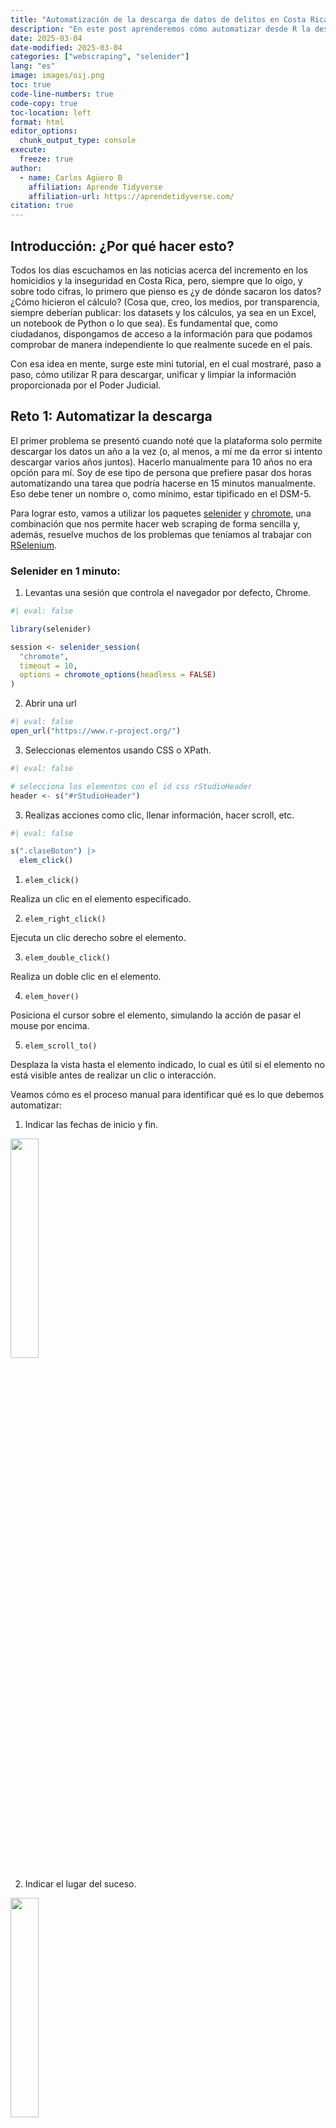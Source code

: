 ```yaml
---
title: "Automatización de la descarga de datos de delitos en Costa Rica"
description: "En este post aprenderemos cómo automatizar desde R la descarga, unificación y limpieza de datos sobre delitos en Costa Rica, obtenidos desde la plataforma del Poder Judicial."
date: 2025-03-04
date-modified: 2025-03-04
categories: ["webscraping", "selenider"] 
lang: "es"
image: images/oij.png
toc: true
code-line-numbers: true
code-copy: true
toc-location: left
format: html
editor_options: 
  chunk_output_type: console
execute: 
  freeze: true
author:
  - name: Carlos Agüero B
    affiliation: Aprende Tidyverse
    affiliation-url: https://aprendetidyverse.com/
citation: true
---
```


## Introducción: ¿Por qué hacer esto?

Todos los días escuchamos en las noticias acerca del incremento en los homicidios y la inseguridad en Costa Rica, pero, siempre que lo oigo, y sobre todo cifras, lo primero que pienso es ¿y de dónde sacaron los datos? ¿Cómo hicieron el cálculo? (Cosa que, creo, los medios, por transparencia, siempre deberían publicar: los datasets y los cálculos, ya sea en un Excel, un notebook de Python o lo que sea). Es fundamental que, como ciudadanos, dispongamos de acceso a la información para que podamos comprobar de manera independiente lo que realmente sucede en el país.


Con esa idea en mente, surge este mini tutorial, en el cual mostraré, paso a paso, cómo utilizar R para descargar, unificar y limpiar la información proporcionada por el Poder Judicial.

## Reto 1: Automatizar la descarga

El primer problema se presentó cuando noté que la plataforma solo permite descargar los datos un año a la vez (o, al menos, a mí me da error si intento descargar varios años juntos). Hacerlo manualmente para 10 años no era opción para mí. Soy de ese tipo de persona que prefiere pasar dos horas automatizando una tarea que podría hacerse en 15 minutos manualmente. Eso debe tener un nombre o, como mínimo, estar tipificado en el DSM-5.

Para lograr esto, vamos a utilizar los paquetes [selenider](https://ashbythorpe.github.io/selenider/index.html) y [chromote](https://rstudio.github.io/chromote/), una combinación que nos permite hacer web scraping de forma sencilla y, además, resuelve muchos de los problemas que teníamos al trabajar con [RSelenium](https://docs.ropensci.org/RSelenium/).

### Selenider en 1 minuto:

1. Levantas una sesión que controla el navegador por defecto, Chrome.

```r
#| eval: false

library(selenider)

session <- selenider_session(
  "chromote",
  timeout = 10,
  options = chromote_options(headless = FALSE)
)
```

2. Abrir una url 

```r
#| eval: false
open_url("https://www.r-project.org/")
```

3. Seleccionas elementos usando CSS o XPath.

```r
#| eval: false

# selecciona los elementos con el id css rStudioHeader
header <- s("#rStudioHeader") 
```

3. Realizas acciones como clic, llenar información, hacer scroll, etc.

```r
#| eval: false

s(".claseBoton") |>
  elem_click()
```

1. `elem_click()`

Realiza un clic en el elemento especificado.

2. `elem_right_click()`

Ejecuta un clic derecho sobre el elemento.

3. `elem_double_click()`

Realiza un doble clic en el elemento.

4. `elem_hover()`

Posiciona el cursor sobre el elemento, simulando la acción de pasar el mouse por encima.

5. `elem_scroll_to()`

Desplaza la vista hasta el elemento indicado, lo cual es útil si el elemento no está visible antes de realizar un clic o interacción.


Veamos cómo es el proceso manual para identificar qué es lo que debemos automatizar:

1. Indicar las fechas de inicio y fin.

![](images/fechas_oij.png){width=30%}

2. Indicar el lugar del suceso.

![](images/lugar_suceso.png){width=30%}

3. Seleccionar la categoría delictiva.

![](images/categoria_delictiva.png){width=30%}

4. Indicar si se trata de víctima policial.

![](images/victima_policial.png){width=30%}

5. Hacer clic en el botón de descargar Excel.

![](images/guardar_excel.png){width=25%}

Código completo de la descargar limpieza de los datos

```r
#| code-fold: true
#| eval: false

library(rvest)
library(selenider)
library(lubridate)
library(fs)
library(purrr)
library(janitor)
library(glue)
library(chromote)
library(dplyr)
library(readr)
library(stringr)

wait_for_download <- function(download_dir, filename, timeout = 60) {
  start_time <- Sys.time()
  file_path <- file.path(download_dir, filename)
  while (
    as.numeric(difftime(Sys.time(), start_time, units = "secs")) <= timeout
  ) {
    if (
      file.exists(file_path) &&
        length(list.files(download_dir, pattern = "\\.crdownload$")) == 0
    ) {
      return(TRUE)
    }
    Sys.sleep(1)
  }
  cli::cli_abort("Se acabó el tiempo de espera")
}

descargar_dataset_pj <- function(
  date = lubridate::today(),
  download_dir = "data",
  filename = "Estadisticas.xls"
) {
  dir.create(download_dir, showWarnings = FALSE, recursive = TRUE)
  full_path <- file.path(download_dir, filename)

  session <- selenider_session(
    "chromote",
    timeout = 10,
    options = chromote_options(headless = TRUE)
  )
  session$driver$Browser$setDownloadBehavior(
    behavior = "allow",
    downloadPath = normalizePath(download_dir)
  )

  open_url("https://pjenlinea3.poder-judicial.go.cr/estadisticasoij/")

  start_date <- format(date, "%d/%m/%Y")
  end_date <- update(date, month = 12, day = 31)
  end_date <- if_else(end_date > today(), today(), end_date)
  end_date <- format(end_date, "%d/%m/%Y")

  execute_js_expr(
    "document.getElementById('txtFechaFinal').removeAttribute('readonly',0);"
  )
  execute_js_expr(glue(
    "document.getElementById('txtFechaFinal').value = '{end_date}';",
  ))

  execute_js_expr(
    "document.getElementById('txtFechaInicio').removeAttribute('readonly',0);"
  )
  execute_js_expr(glue(
    "document.getElementById('txtFechaInicio').value = '{start_date}';",
  ))

  execute_js_expr("document.getElementById('chbTodoPais').click();")
  execute_js_expr("document.getElementById('chbTodoDelitos').click();")
  execute_js_expr("document.getElementById('chbTodaVictima').click();")

  execute_js_expr("document.getElementById('btnExcel').click();")

  wait_for_download(download_dir, filename)

  new_filename <- paste0("delitos_", format(date, "%Y-%m-%d"), ".html")
  new_path <- file.path(download_dir, new_filename)
  fs::file_move(full_path, new_path)

  return(new_path)
}

.years <- ymd("2025-01-01") - years(0:11)

df <- map(
  .years,
  \(x) {
    .file <- descargar_dataset_pj(date = x)
    df <- read_html(.file) |>
      html_table()
    df <- df[[1]]
    return(df)
  },
  .progress = TRUE
) |>
  list_rbind()

df |>
  clean_names() |>
  mutate(
    across(where(is.character), str_to_title),
    fecha = ymd(fecha)
  ) |>
  readr::write_rds(glue("data/delitos_{today()}.rds"))
```



## Reto 2: Problemas con el archivo descargado

Luego de realizar la descarga apareció un nuevo problema. Al intentar abrir desde R el archivo, me encontré con un error: el archivo parecía corrupto o mal formateado. Era raro, porque si abría el archivo directamente desde Excel, todo funcionaba bien.

Revisando el código fuente de la web, pude encontrar que el archivo se genera a partir de una tabla HTML que se codifica en Base64, asignándole la extensión ".xls" y un MIME type de Excel (Excel viejito). Esto quiere decir que, aunque se pretende que sea un archivo de Excel, el contenido real es HTML y no el formato binario nativo de Excel (xls). Excel, que siempre que puede resuelve, logra detectar ese contenido y mostrar la tabla correctamente, pero el paquete readxl —que utiliza la librería libxls— requiere específicamente el formato binario de Excel para poder abrirlo. Por eso, al intentar abrirlo en R se produce el error *libxls error: Unable to open file*, porque, **sorpresa, ¡no es un archivo de Excel!**

La solución fue sencilla, si se trata de un archivo `HTML`, basta con cambiarle la extensión a `.html` y usar la función `read_html` del paquete `rvest`. Una vez resuelto esto, quedó completamente automatizado el proceso de descarga de 10 años de registros en un clic.

## Reto 3: Limpieza y normalización de los datos

A partir de aquí, el trabajo de limpieza es muy corto. Se normalizan los nombres de las columnas y, además, se ajustan las variables de tipo texto para evitar tenerlas únicamente en mayúsculas.

Aquí, alguien podría preguntarse: ¿por qué, entonces, no descargar directamente el archivo `.csv` y listo? Pasa que, por algún motivo que desconozco, al archivo CSV le falta la columna "distrito". Asumo que está relacionado con la forma en que se genera desde la tabla HTML original, pero, a decir verdad, no lo investigué.

Puedes descargar los datos en el siguiente enlace [descargar datos](../data/delitos_2025-03-03.zip)

## ¿Y ahora qué?

Esta sería la primera parte del trabajo. Ahora que tenemos los datos, estamos listos para realizar un análisis. En el siguiente post hablaremos sobre el tema de los homicidios en Costa Rica, su evolución, y podremos salir de la duda que inició todo: ¿es realmente el aumento de la inseguridad solo un tema de percepción [(como hace un tiempo decía un ministro en un podcast)](https://www.crhoy.com/nacionales/nuevo-podcast-del-gobierno-plantea-crisis-de-homicidios-como-un-tema-de-percepcion/)? Spoiler:

![](https://mystickermania.com/cdn/stickers/memes/bugs-bunnys-no-meme-512x512.png){width=25%}

Finalmente, un reconocimiento especial al Poder Judicial por el esfuerzo y la transparencia de poner estos datos a disposición abierta de la ciudadanía; sin embargo, es importante mencionar que la plataforma todavía tiene puntos destacables de mejora en la web.

¡Nos vemos en ese próximo post!